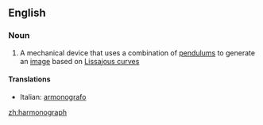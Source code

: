 ==English==

===Noun===
{{wikipedia}}
{{en-noun}}

# A mechanical device that uses a combination of [[pendulum]]s to generate an [[image]] based on [[Lissajous curve]]s

====Translations====
{{trans-top|mechanical device}}
* Italian: [[armonografo]] {{m}}
{{trans-mid}}
{{trans-bottom}}

[[zh:harmonograph]]